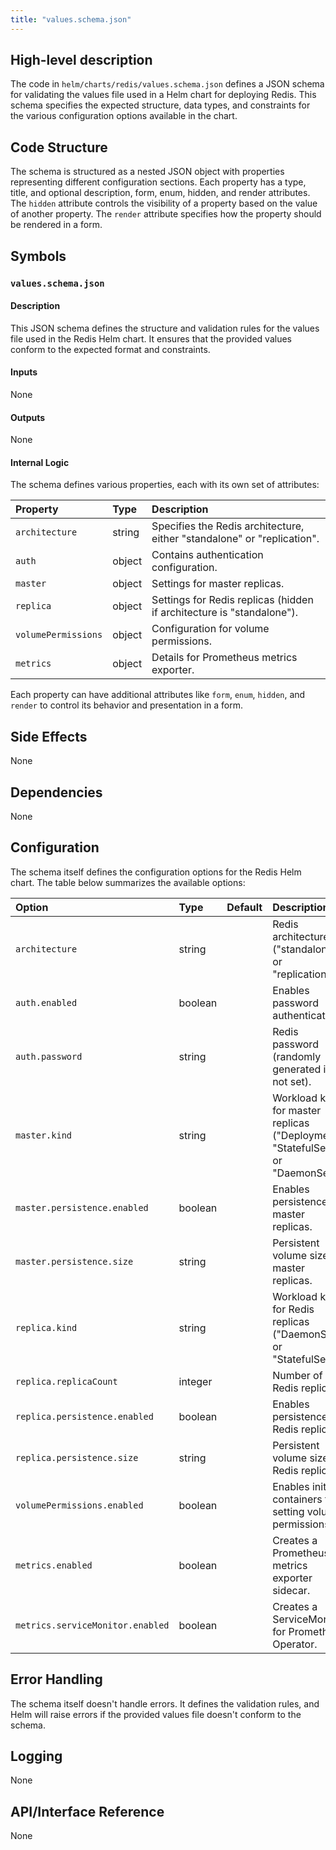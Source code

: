 ```yaml
---
title: "values.schema.json"
---
```


## High-level description
The code in `helm/charts/redis/values.schema.json` defines a JSON schema for validating the values file used in a Helm chart for deploying Redis. This schema specifies the expected structure, data types, and constraints for the various configuration options available in the chart.

## Code Structure
The schema is structured as a nested JSON object with properties representing different configuration sections. Each property has a type, title, and optional description, form, enum, hidden, and render attributes. The `hidden` attribute controls the visibility of a property based on the value of another property. The `render` attribute specifies how the property should be rendered in a form.

## Symbols
### `values.schema.json`
#### Description
This JSON schema defines the structure and validation rules for the values file used in the Redis Helm chart. It ensures that the provided values conform to the expected format and constraints.

#### Inputs
None

#### Outputs
None

#### Internal Logic
The schema defines various properties, each with its own set of attributes:

| Property | Type | Description |
|:---|:---|:---|
| `architecture` | string | Specifies the Redis architecture, either "standalone" or "replication". |
| `auth` | object | Contains authentication configuration. |
| `master` | object | Settings for master replicas. |
| `replica` | object | Settings for Redis replicas (hidden if architecture is "standalone"). |
| `volumePermissions` | object | Configuration for volume permissions. |
| `metrics` | object | Details for Prometheus metrics exporter. |

Each property can have additional attributes like `form`, `enum`, `hidden`, and `render` to control its behavior and presentation in a form.

## Side Effects
None

## Dependencies
None

## Configuration
The schema itself defines the configuration options for the Redis Helm chart. The table below summarizes the available options:

| Option | Type | Default | Description |
|:-------|:-----|:--------|:------------|
| `architecture` | string |  | Redis architecture ("standalone" or "replication"). |
| `auth.enabled` | boolean |  | Enables password authentication. |
| `auth.password` | string |  | Redis password (randomly generated if not set). |
| `master.kind` | string |  | Workload kind for master replicas ("Deployment", "StatefulSet", or "DaemonSet"). |
| `master.persistence.enabled` | boolean |  | Enables persistence for master replicas. |
| `master.persistence.size` | string |  | Persistent volume size for master replicas. |
| `replica.kind` | string |  | Workload kind for Redis replicas ("DaemonSet" or "StatefulSet"). |
| `replica.replicaCount` | integer |  | Number of Redis replicas. |
| `replica.persistence.enabled` | boolean |  | Enables persistence for Redis replicas. |
| `replica.persistence.size` | string |  | Persistent volume size for Redis replicas. |
| `volumePermissions.enabled` | boolean |  | Enables init containers for setting volume permissions. |
| `metrics.enabled` | boolean |  | Creates a Prometheus metrics exporter sidecar. |
| `metrics.serviceMonitor.enabled` | boolean |  | Creates a ServiceMonitor for Prometheus Operator. |

## Error Handling
The schema itself doesn't handle errors. It defines the validation rules, and Helm will raise errors if the provided values file doesn't conform to the schema.

## Logging
None

## API/Interface Reference
None
